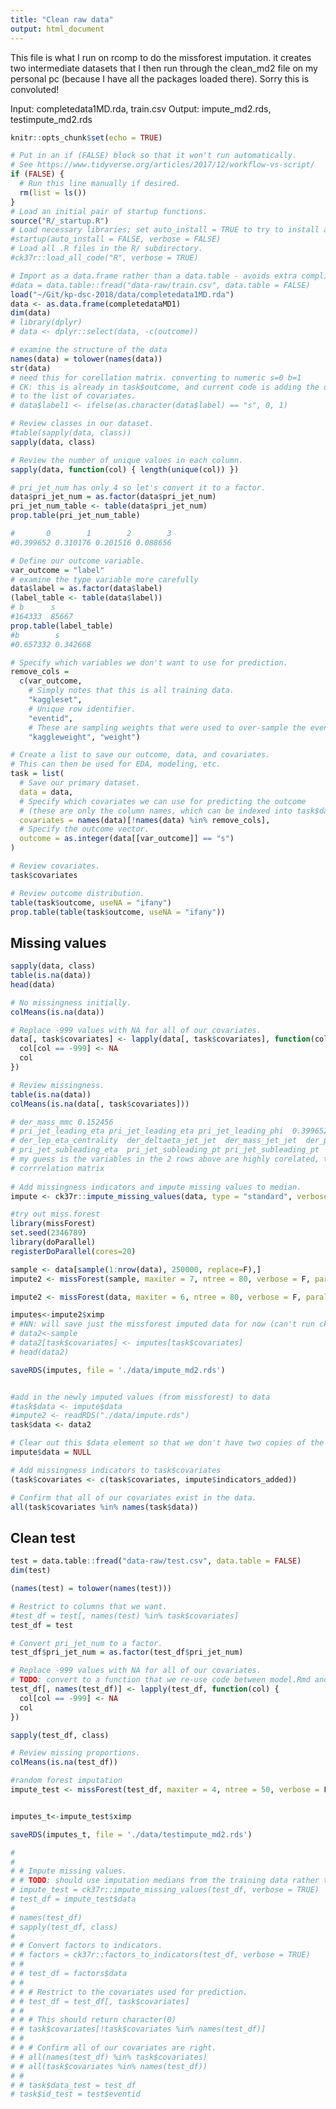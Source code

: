 ```yaml
---
title: "Clean raw data"
output: html_document
---
```



This file is what I run on rcomp to do the missforest imputation. it creates two intermediate datasets that I then run through the clean_md2 file on my personal pc (because I have all the packages loaded there). Sorry this is convoluted!

Input: completedata1MD.rda, train.csv
Output: impute_md2.rds, testimpute_md2.rds


```r
knitr::opts_chunk$set(echo = TRUE)

# Put in an if (FALSE) block so that it won't run automatically.
# See https://www.tidyverse.org/articles/2017/12/workflow-vs-script/
if (FALSE) {
  # Run this line manually if desired.
  rm(list = ls())
}
# Load an initial pair of startup functions.
source("R/_startup.R")
# Load necessary libraries; set auto_install = TRUE to try to install any needed packages.
#startup(auto_install = FALSE, verbose = FALSE)
# Load all .R files in the R/ subdirectory.
#ck37r::load_all_code("R", verbose = TRUE)
```

```r

# Import as a data.frame rather than a data.table - avoids extra complication.
#data = data.table::fread("data-raw/train.csv", data.table = FALSE)
load("~/Git/kp-dsc-2018/data/completedata1MD.rda")
data <- as.data.frame(completedataMD1) 
dim(data)
# library(dplyr)
# data <- dplyr::select(data, -c(outcome))

# examine the structure of the data
names(data) = tolower(names(data))
str(data)
# need this for corellation matrix. converting to numeric s=0 b=1
# CK: this is already in task$outcome, and current code is adding the outcome
# to the list of covariates.
# data$label1 <- ifelse(as.character(data$label) == "s", 0, 1)

# Review classes in our dataset.
#table(sapply(data, class))
sapply(data, class)

# Review the number of unique values in each column.
sapply(data, function(col) { length(unique(col)) })

# pri_jet_num has only 4 so let's convert it to a factor.
data$pri_jet_num = as.factor(data$pri_jet_num)
pri_jet_num_table <- table(data$pri_jet_num)
prop.table(pri_jet_num_table)

#       0        1        2        3 
#0.399652 0.310176 0.201516 0.088656
```

```r
# Define our outcome variable.
var_outcome = "label"
# examine the type variable more carefully
data$label = as.factor(data$label)
(label_table <- table(data$label))
# b      s 
#164333  85667
prop.table(label_table)
#b        s 
#0.657332 0.342668

# Specify which variables we don't want to use for prediction.
remove_cols =
  c(var_outcome,
    # Simply notes that this is all training data.
    "kaggleset",
    # Unique row identifier.
    "eventid",
    # These are sampling weights that were used to over-sample the event data (because the outcome is rare)
    "kaggleweight", "weight")

# Create a list to save our outcome, data, and covariates.
# This can then be used for EDA, modeling, etc.
task = list(
  # Save our primary dataset.
  data = data,
  # Specify which covariates we can use for predicting the outcome
  # (these are only the column names, which can be indexed into task$data).
  covariates = names(data)[!names(data) %in% remove_cols],
  # Specify the outcome vector.
  outcome = as.integer(data[[var_outcome]] == "s")
)

# Review covariates.
task$covariates

# Review outcome distribution.
table(task$outcome, useNA = "ifany")
prop.table(table(task$outcome, useNA = "ifany"))
```

## Missing values

```r
sapply(data, class)
table(is.na(data)) 
head(data)

# No missingness initially.
colMeans(is.na(data))

# Replace -999 values with NA for all of our covariates.
data[, task$covariates] <- lapply(data[, task$covariates], function(col) {
  col[col == -999] <- NA
  col
})

# Review missingness.
table(is.na(data))
colMeans(is.na(data[, task$covariates]))

# der_mass_mmc 0.152456 
# pri_jet_leading_eta pri_jet_leading_eta pri_jet_leading_phi  0.399652 
# der_lep_eta_centrality  der_deltaeta_jet_jet  der_mass_jet_jet  der_prodeta_jet_jet 0.709828
# pri_jet_subleading_eta  pri_jet_subleading_pt pri_jet_subleading_pt  0.709828
# my guess is the variables in the 2 rows above are highly corelated, they have same percentage of missing. 
# corrrelation matrix
 
# Add missingness indicators and impute missing values to median.
impute <- ck37r::impute_missing_values(data, type = "standard", verbose = TRUE)

#try out miss.forest 
library(missForest)
set.seed(2346789)
library(doParallel)
registerDoParallel(cores=20)

sample <- data[sample(1:nrow(data), 250000, replace=F),]
impute2 <- missForest(sample, maxiter = 7, ntree = 80, verbose = F, parallelize='forests', nodesize = c(100, 100))

impute2 <- missForest(data, maxiter = 6, ntree = 80, verbose = F, parallelize='forests',nodesize = c(100, 100))

imputes<-impute2$ximp
# #NN: will save just the missforest imputed data for now (can't run ck37 on Rcomp yet, so need to manually export the missforest imputation to my personal laptop)
# data2<-sample
# data2[task$covariates] <- imputes[task$covariates]
# head(data2)

saveRDS(imputes, file = './data/impute_md2.rds') 


#add in the newly imputed values (from missforest) to data
#task$data <- impute$data
#impute2 <- readRDS("./data/impute.rds")
task$data <- data2

# Clear out this $data element so that we don't have two copies of the data.
impute$data = NULL

# Add missingness indicators to task$covariates
(task$covariates <- c(task$covariates, impute$indicators_added))

# Confirm that all of our covariates exist in the data.
all(task$covariates %in% names(task$data))

```

<!-- ## Convert factors to indicators -->

<!-- ```{r factors_to_indicators} -->

<!-- sapply(task$data, class) -->

<!-- # This will only apply to $pri_jet_num -->
<!-- # We need to do the same step on the testing data. -->
<!-- factors = ck37r::factors_to_indicators(data, predictors = task$covariates, verbose = TRUE) -->
<!-- names(factors) -->

<!-- # This is dropping the missingness indicators for some reason - appears to be -->
<!-- # a bug in factors_to_indicators - need to investigate. -->
<!-- names(factors$data) -->
<!-- factors$factor_names -->

<!-- # TODO: this as.vector shouldn't be needed but $factor_names is a column matrix -->
<!-- # (erroneously). -->
<!-- task$data = cbind(task$data, factors$data[, as.vector(factors$factor_names)]) -->
<!-- names(task$data) -->

<!-- # Update our covariate list to include the 3 new indicator columns. -->
<!-- (task$covariates = c(task$covariates, as.vector(factors$factor_names))) -->

<!-- # Clear out this extra copy of the dataframe to save memory & storage size. -->
<!-- factors$data = NULL -->

<!-- # Remove $pri_jet_num now that it exists as indicators. -->
<!-- task$data$pri_jet_num = NULL -->
<!-- (task$covariates = setdiff(task$covariates, "pri_jet_num")) -->

<!-- # Confirm that all of our covariates exist in our training data. -->
<!-- stopifnot(all(task$covariates %in% names(task$data))) -->
<!-- ``` -->

## Clean test

```r
test = data.table::fread("data-raw/test.csv", data.table = FALSE)
dim(test)

(names(test) = tolower(names(test)))

# Restrict to columns that we want.
#test_df = test[, names(test) %in% task$covariates]
test_df = test

# Convert pri_jet_num to a factor.
test_df$pri_jet_num = as.factor(test_df$pri_jet_num)

# Replace -999 values with NA for all of our covariates.
# TODO: convert to a function that we re-use code between model.Rmd and clean.Rmd.
test_df[, names(test_df)] <- lapply(test_df, function(col) {
  col[col == -999] <- NA
  col
})

sapply(test_df, class)

# Review missing proportions.
colMeans(is.na(test_df))

#random forest imputation
impute_test <- missForest(test_df, maxiter = 4, ntree = 50, verbose = F, parallelize='forests', nodesize = c(100, 100))


imputes_t<-impute_test$ximp

saveRDS(imputes_t, file = './data/testimpute_md2.rds') 

# 
# 
# # Impute missing values.
# # TODO: should use imputation medians from the training data rather the test data.
# impute_test = ck37r::impute_missing_values(test_df, verbose = TRUE)
# test_df = impute_test$data
# 
# names(test_df)
# sapply(test_df, class)
# 
# # Convert factors to indicators.
# # factors = ck37r::factors_to_indicators(test_df, verbose = TRUE)
# # 
# # test_df = factors$data
# # 
# # # Restrict to the covariates used for prediction.
# # test_df = test_df[, task$covariates]
# # 
# # # This should return character(0)
# # task$covariates[!task$covariates %in% names(test_df)]
# # 
# # # Confirm all of our covariates are right.
# # all(names(test_df) %in% task$covariates)
# # all(task$covariates %in% names(test_df))
# # 
# # task$data_test = test_df
# task$id_test = test$eventid
```

<!-- ## Save results -->

<!-- ```{r save_results} -->
<!-- # Review elments of our task object. -->
<!-- names(task) -->

<!-- # Save imputation and factor objects for future reference -->
<!-- save(task, impute, factors, -->
<!--      file = "data/clean.RData") -->
<!-- ``` -->
